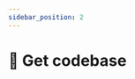 ```yaml
---
sidebar_position: 2
---
```



# 📁 Get codebase

<Title
  pre={['👩‍💻 Developers']}
  title={'📁 Get codebase'}
  version={VERSION}
/>

## 📥 Download zip

<Fragment>
  <SourceLink
    version={VERSION}
    size={'125 MB'}
  />
</Fragment>

<Fragment>
  ## <GithubIcon /> Git clone
</Fragment>

```bash
# with HTTPS
git clone https://github.com/sound-scape-explorer/sound-scape-explorer.git

# with SSH
git clone git@github.com:sound-scape-explorer/sound-scape-explorer.git
```

## File structure

```txt
sound-scape-explorer/
├── assets/ --> Icons
├── audio/ --> Audio service
├── bin/ --> Shell scripts
├── examples/ --> Campaigns
├── front/ --> Front service
├── processing/ --> Processing module
├── visualisation/ --> Visualisation module (Front + Audio)
├── CHANGELOG.md --> Commit history
└── package.json
```

## Setup

Please refer to the following sections for setting up specific modules:

- 🧮 [Processing setup](../processing-setup/)
- 👁️‍🗨️ [Visualisation setup](../visualisation-setup/)
